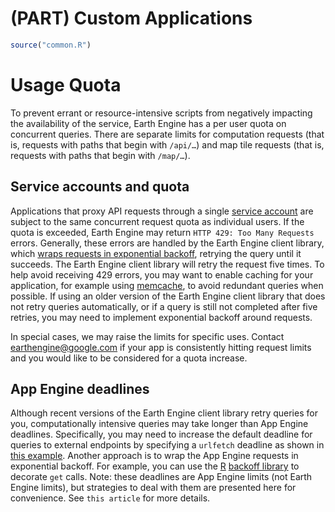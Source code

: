 # (PART) Custom Applications {-}

```r
source("common.R")
```


# Usage Quota {-}

To prevent errant or resource-intensive scripts from negatively impacting the availability of the service, Earth Engine has a per user quota on concurrent queries. There are separate limits for computation requests (that is, requests with paths that begin with `/api/…`) and map tile requests (that is, requests with paths that begin with `/map/…`).

## Service accounts and quota {-}

Applications that proxy API requests through a single [service account]() are subject to the same concurrent request quota as individual users. If the quota is exceeded, Earth Engine may return `HTTP 429: Too Many Requests` errors. Generally, these errors are handled by the Earth Engine client library, which [wraps requests in exponential backoff](), retrying the query until it succeeds. The Earth Engine client library will retry the request five times. To help avoid receiving 429 errors, you may want to enable caching for your application, for example using [memcache](), to avoid redundant queries when possible. If using an older version of the Earth Engine client library that does not retry queries automatically, or if a query is still not completed after five retries, you may need to implement exponential backoff around requests.

In special cases, we may raise the limits for specific uses. Contact [earthengine@google.com]() if your app is consistently hitting request limits and you would like to be considered for a quota increase.

## App Engine deadlines {-}

Although recent versions of the Earth Engine client library retry queries for you, computationally intensive queries may take longer than App Engine deadlines. Specifically, you may need to increase the default deadline for queries to external endpoints by specifying a `urlfetch` deadline as shown in [this example](). Another approach is to wrap the App Engine requests in exponential backoff. For example, you can use the [R]() [backoff library]() to decorate `get` calls. Note: these deadlines are App Engine limits (not Earth Engine limits), but strategies to deal with them are presented here for convenience. See `this article` for more details.

